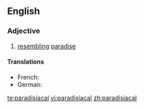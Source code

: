 ==English==

===Adjective===
{{en-adj}}

# [[resembling]] [[paradise]]

====Translations====
{{trans-top|resembling paradise}}
* French: {{t+|fr|paradisiaque}}
* German: {{t-|de|paradiesisch}}
{{trans-mid}}
{{trans-bottom}}

{{anagrams:en/aaaacdiilprs}}
[[te:paradisiacal]]
[[vi:paradisiacal]]
[[zh:paradisiacal]]